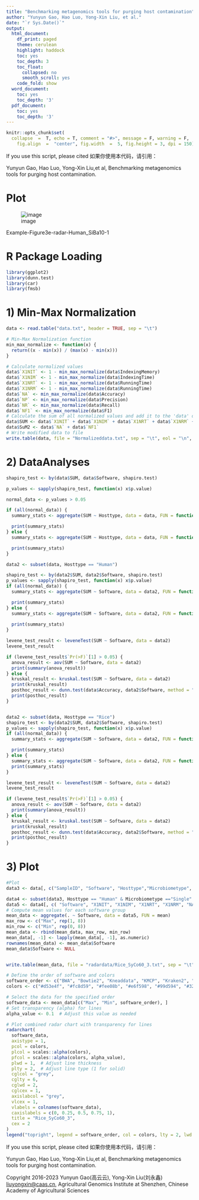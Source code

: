 ---
title: "Benchmarking metagenomics tools for purging host contamination"
author: "Yunyun Gao, Hao Luo, Yong-Xin Liu, et al."
date: "`r Sys.Date()`"
output: 
  html_document:
    df_print: paged
    theme: cerulean
    highlight: haddock
    toc: yes
    toc_depth: 3
    toc_float:
      collapsed: no
      smooth_scroll: yes
    code_fold: show
  word_document:
    toc: yes
    toc_depth: '3'
  pdf_document:
    toc: yes
    toc_depth: '3'
---

```{r setup, include = FALSE}
knitr::opts_chunk$set(
  collapse  =  T, echo = T, comment = "#>", message = F, warning = F,
	fig.align  =  "center", fig.width  =  5, fig.height = 3, dpi = 150)
```

If you use this script, please cited 如果你使用本代码，请引用：

 Yunyun Gao, Hao Luo, Yong-Xin Liu,et al, Benchmarking metagenomics tools for purging host contamination. 

# Plot

![image](Figure3e-radar-Human_SiBa10-1.jpeg)

Example-Figure3e-radar-Human_SiBa10-1


# R Package Loading

```{r install, echo = TRUE}
library(ggplot2)
library(dunn.test)
library(car)
library(fmsb)
```

# 1) Min-Max Normalization

```{r}
data <- read.table("data.txt", header = TRUE, sep = "\t")

# Min-Max Normalization function
min_max_normalize <- function(x) {
  return((x - min(x)) / (max(x) - min(x)))
}

# Calculate normalized values
data$`X1NIT` <- 1 - min_max_normalize(data$IndexingMemory)
data$`X1NIM` <- 1 - min_max_normalize(data$IndexingTime)
data$`X1NRT` <- 1 - min_max_normalize(data$RunningTime)
data$`X1NRM` <- 1 - min_max_normalize(data$RunningTime)
data$`NA` <- min_max_normalize(data$Accuracy)
data$`NP` <- min_max_normalize(data$Precision)
data$`NR` <- min_max_normalize(data$Recall)
data$`NF1` <- min_max_normalize(data$F1)
# Calculate the sum of all normalized values and add it to the 'data' dataframe
data$SUM <- data$`X1NIT` + data$`X1NIM` + data$`X1NRT` + data$`X1NRM` + data$`NA` + data$`NP` + data$`NR` + data$`NF1`
data$SuM2 <- data$`NA` + data$`NF1`
# Write modified data to file
write.table(data, file = "Normalizeddata.txt", sep = "\t", eol = "\n", row.names = FALSE, quote = FALSE)

```

# 2) DataAnalyses

```{r}
shapiro_test <- by(data$SUM, data$Software, shapiro.test)

p_values <- sapply(shapiro_test, function(x) x$p.value)

normal_data <- p_values > 0.05

if (all(normal_data)) {
  summary_stats <- aggregate(SUM ~ Hosttype, data = data, FUN = function(x) c(mean = mean(x), se = sd(x)/sqrt(length(x))))

  print(summary_stats)
} else {
  summary_stats <- aggregate(SUM ~ Hosttype, data = data, FUN = function(x) c(median = median(x), p25 = quantile(x, 0.25), p75 = quantile(x, 0.75)))

  print(summary_stats)
}

data2 <- subset(data, Hosttype == "Human")

shapiro_test <- by(data2$SUM, data2$Software, shapiro.test)
p_values <- sapply(shapiro_test, function(x) x$p.value)
if (all(normal_data)) {
  summary_stats <- aggregate(SUM ~ Software, data = data2, FUN = function(x) c(mean = mean(x), se = sd(x)/sqrt(length(x))))

  print(summary_stats)
} else {
  summary_stats <- aggregate(SUM ~ Software, data = data2, FUN = function(x) c(median = median(x), p25 = quantile(x, 0.25), p75 = quantile(x, 0.75)))
  
  print(summary_stats)
}

levene_test_result <- leveneTest(SUM ~ Software, data = data2)
levene_test_result

if (levene_test_result$`Pr(>F)`[1] > 0.05) {
  anova_result <- aov(SUM ~ Software, data = data2)
  print(summary(anova_result))
} else {
  kruskal_result <- kruskal.test(SUM ~ Software, data = data2)
  print(kruskal_result)
  posthoc_result <- dunn.test(data$Accuracy, data2$Software, method = "bonferroni")
  print(posthoc_result)
}


data2 <- subset(data, Hosttype == "Rice")
shapiro_test <- by(data2$SUM, data2$Software, shapiro.test)
p_values <- sapply(shapiro_test, function(x) x$p.value)
if (all(normal_data)) {
  summary_stats <- aggregate(SUM ~ Software, data = data2, FUN = function(x) c(mean = mean(x), se = sd(x)/sqrt(length(x))))

  print(summary_stats)
} else {
  summary_stats <- aggregate(SUM ~ Software, data = data2, FUN = function(x) c(median = median(x), p25 = quantile(x, 0.25), p75 = quantile(x, 0.75)))
  print(summary_stats)
}

levene_test_result <- leveneTest(SUM ~ Software, data = data2)
levene_test_result

if (levene_test_result$`Pr(>F)`[1] > 0.05) {
  anova_result <- aov(SUM ~ Software, data = data2)
  print(summary(anova_result))
} else {
  kruskal_result <- kruskal.test(SUM ~ Software, data = data2)
  print(kruskal_result)
  posthoc_result <- dunn.test(data$Accuracy, data2$Software, method = "bonferroni")
  print(posthoc_result)
}

```

# 3) Plot
```{r}
#Plot 
data3 <- data[, c("SampleID", "Software", "Hosttype","Microbiometype", "HostGenomeProportion", "DataSize","X1NIT", "X1NIM", "X1NRT", "X1NRM", "NA", "NP", "NR", "NF1")]

data4 <- subset(data3, Hosttype == "Human" & Microbiometype =="Single" & DataSize == "10G" & HostGenomeProportion == "90%" )
data5 <- data4[, c( "Software", "X1NIT", "X1NIM", "X1NRT", "X1NRM", "NA", "NP", "NR", "NF1")]
# Compute mean values for each software group
mean_data <- aggregate(. ~ Software, data = data5, FUN = mean)
max_row <- c("Max", rep(1, 8))
min_row <- c("Min", rep(0, 8))
mean_data <- rbind(mean_data, max_row, min_row)
mean_data[, -1] <- lapply(mean_data[, -1], as.numeric)
rownames(mean_data) <- mean_data$Software
mean_data$Software <- NULL


write.table(mean_data, file = "radardata/Rice_SyCo60_3.txt", sep = "\t", eol = "\n", row.names = FALSE, quote = FALSE)

# Define the order of software and colors
software_order <- c("BWA", "Bowtie2", "Kneaddata", "KMCP", "Kraken2", "KrakenUniq")
colors <- c("#d53e4f", "#fc8d59", "#fee08b", "#e6f598", "#99d594", "#3288bd")

# Select the data for the specified order
software_data <- mean_data[c("Max", "Min", software_order), ]
# Set transparency (alpha) for lines
alpha_value <- 0.1  # Adjust this value as needed

# Plot combined radar chart with transparency for lines
radarchart(
  software_data,
  axistype = 1,
  pcol = colors,
  plcol = scales::alpha(colors), 
  pfcol = scales::alpha(colors, alpha_value), 
  plwd = 1,  # Adjust line thickness
  plty = 2,  # Adjust line type (1 for solid)
  cglcol = "grey",
  cglty = 6,
  cglwd = 2,
  cglcex = 1,
  axislabcol = "grey",
  vlcex = 1,
  vlabels = colnames(software_data),
  caxislabels = c(0, 0.25, 0.5, 0.75, 1),
  title = "Rice_SyCo60_3",
  cex = 2
)
legend("topright", legend = software_order, col = colors, lty = 2, lwd = 3, title = "Software Lines", cex = 1.5)


```

If you use this script, please cited 如果你使用本代码，请引用：

 Yunyun Gao, Hao Luo, Yong-Xin Liu,et al, Benchmarking metagenomics tools for purging host contamination. 

Copyright 2016-2023 Yunyun Gao(高云云), Yong-Xin Liu(刘永鑫) <liuyongxin@caas.cn>, Agricultural Genomics Institute at Shenzhen, Chinese Academy of Agricultural Sciences

